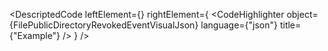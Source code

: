 
<DescriptedCode
  leftElement={<FilePublicDirectoryRevokedEventDesc />}
  rightElement={
    <CodeHighlighter
      object={FilePublicDirectoryRevokedEventVisualJson}
      language={"json"}
      title={"Example"}
    />
  }
/>
